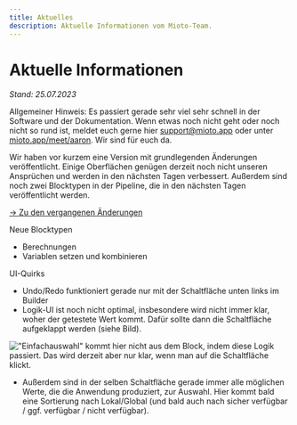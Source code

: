 ```yaml
---
title: Aktuelles
description: Aktuelle Informationen vom Mioto-Team.
---
```


# Aktuelle Informationen

*Stand: 25.07.2023*

Allgemeiner Hinweis: Es passiert gerade sehr viel sehr schnell in der Software und der Dokumentation. Wenn etwas noch nicht geht oder noch nicht so rund ist, meldet euch gerne hier [support@mioto.app](mailto:support@mioto.app "support@mioto.app") oder unter [mioto.app/meet/aaron](https://mioto.app/meet/aaron "mioto.app/meet/aaron"). Wir sind für euch da.

Wir haben vor kurzem eine Version mit grundlegenden Änderungen veröffentlicht. Einige Oberflächen genügen derzeit noch nicht unseren Ansprüchen und werden in den nächsten Tagen verbessert. Außerdem sind noch zwei Blocktypen in der Pipeline, die in den nächsten Tagen veröffentlicht werden.

[-> Zu den vergangenen Änderungen](/blog "Changelog")

Neue Blocktypen

* Berechnungen
* Variablen setzen und kombinieren

UI-Quirks

* Undo/Redo funktioniert gerade nur mit der Schaltfläche unten links im Builder
* Logik-UI ist noch nicht optimal, insbesondere wird nicht immer klar, woher der getestete Wert kommt. Dafür sollte dann die Schaltfläche aufgeklappt werden (siehe Bild).

![](/img/sc-logik-ui.png "\"Einfachauswahl\" kommt hier nicht aus dem Block, indem diese Logik passiert. Das wird derzeit aber nur klar, wenn man auf die Schaltfläche klickt.")

* Außerdem sind in der selben Schaltfläche gerade immer alle möglichen Werte, die die Anwendung produziert, zur Auswahl. Hier kommt bald eine Sortierung nach Lokal/Global (und bald auch nach sicher verfügbar / ggf. verfügbar / nicht verfügbar).

